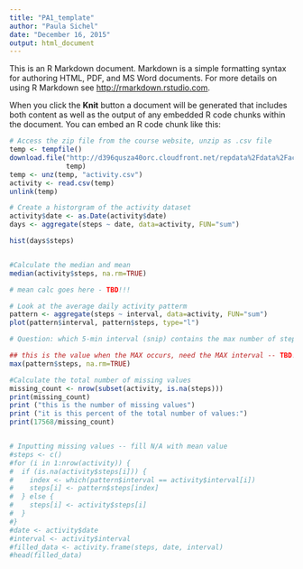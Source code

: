 ```yaml
---
title: "PA1_template"
author: "Paula Sichel"
date: "December 16, 2015"
output: html_document
---
```


This is an R Markdown document. Markdown is a simple formatting syntax for authoring HTML, PDF, and MS Word documents. For more details on using R Markdown see <http://rmarkdown.rstudio.com>.

When you click the **Knit** button a document will be generated that includes both content as well as the output of any embedded R code chunks within the document. You can embed an R code chunk like this:

```r
# Access the zip file from the course website, unzip as .csv file
temp <- tempfile()
download.file("http://d396qusza40orc.cloudfront.net/repdata%2Fdata%2Factivity.zip", 
              temp)
temp <- unz(temp, "activity.csv")
activity <- read.csv(temp)
unlink(temp)
```

```r
# Create a historgram of the activity dataset
activity$date <- as.Date(activity$date)
days <- aggregate(steps ~ date, data=activity, FUN="sum")

hist(days$steps)


#Calculate the median and mean 
median(activity$steps, na.rm=TRUE)

# mean calc goes here - TBD!!!

```

```r
# Look at the average daily activity patterm
pattern <- aggregate(steps ~ interval, data=activity, FUN="sum")
plot(pattern$interval, pattern$steps, type="l")

# Question: which 5-min interval (snip) contains the max number of steps?

## this is the value when the MAX occurs, need the MAX interval -- TBD!!
max(pattern$steps, na.rm=TRUE)

```

```r
#Calculate the total number of missing values
missing_count <- nrow(subset(activity, is.na(steps)))
print(missing_count)
print ("this is the number of missing values")
print ("it is this percent of the total number of values:")
print(17568/missing_count)


# Inputting missing values -- fill N/A with mean value
#steps <- c()
#for (i in 1:nrow(activity)) {
#  if (is.na(activity$steps[i])) {
#    index <- which(pattern$interval == activity$interval[i])
#    steps[i] <- pattern$steps[index]
#  } else {
#    steps[i] <- activity$steps[i]
#  }
#}
#date <- activity$date
#interval <- activity$interval
#filled_data <- activity.frame(steps, date, interval)
#head(filled_data)


```


